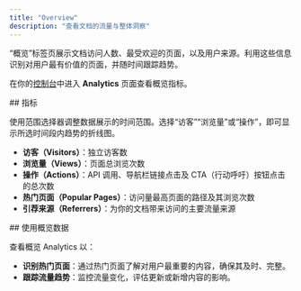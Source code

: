 ```yaml
---
title: "Overview"
description: "查看文档的流量与整体洞察"
---
```


“概览”标签页展示文档访问人数、最受欢迎的页面，以及用户来源。利用这些信息识别对用户最有价值的页面，并随时间跟踪趋势。

在你的[控制台](https://dashboard.mintlify.com/products/analytics)中进入 **Analytics** 页面查看概览指标。

<div id="metrics">
  ## 指标
</div>

使用范围选择器调整数据展示的时间范围。选择“访客”“浏览量”或“操作”，即可显示所选时间段内趋势的折线图。

- **访客（Visitors）**：独立访客数
- **浏览量（Views）**：页面总浏览次数
- **操作（Actions）**：API 调用、导航栏链接点击及 CTA（行动呼吁）按钮点击的总次数
- **热门页面（Popular Pages）**：访问量最高页面的路径及其浏览次数
- **引荐来源（Referrers）**：为你的文档带来访问的主要流量来源

<div id="using-overview-data">
  ## 使用概览数据
</div>

查看概览 Analytics 以：

- **识别热门页面**：通过热门页面了解对用户最重要的内容，确保其及时、完整。
- **跟踪流量趋势**：监控流量变化，评估更新或新增内容的影响。